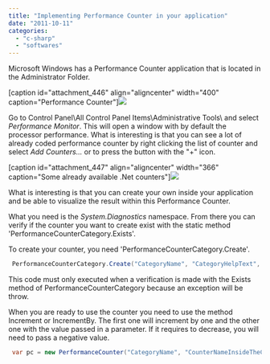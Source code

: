 ```yaml
---
title: "Implementing Performance Counter in your application"
date: "2011-10-11"
categories: 
  - "c-sharp"
  - "softwares"
---
```


Microsoft Windows has a Performance Counter application that is located in the Administrator Folder.

[caption id="attachment\_446" align="aligncenter" width="400" caption="Performance Counter"]![](images/performancecounter-400x294.png)

Go to Control Panel\\All Control Panel Items\\Administrative Tools\\ and select _Performance Monitor_. This will open a window with by default the processor performance. What is interesting is that you can see a lot of already coded performance counter by right clicking the list of counter and select _Add Counters..._ or to press the button with the "+" icon.

[caption id="attachment\_447" align="aligncenter" width="366" caption="Some already available .Net counters"]![](images/addcounter.png)

What is interesting is that you can create your own inside your application and be able to visualize the result within this Performance Counter.

What you need is the _System.Diagnostics_ namespace. From there you can verify if the counter you want to create exist with the static method 'PerformanceCounterCategory.Exists'.

To create your counter, you need 'PerformanceCounterCategory.Create'. 
```csharp
 PerformanceCounterCategory.Create("CategoryName", "CategoryHelpText", PerformanceCounterCategoryType.SingleInstance, "CounterNameInsideTheCategory", "CounterHelpText."); 
```

This code must only executed when a verification is made with the Exists method of PerformanceCounterCategory because an exception will be throw.

When you are ready to use the counter you need to use the method Increment or IncrementBy. The first one will increment by one and the other one with the value passed in a parameter. If it requires to decrease, you will need to pass a negative value.


```csharp
 var pc = new PerformanceCounter("CategoryName", "CounterNameInsideTheCategory", false); pc.IncrementBy(10); 
```
